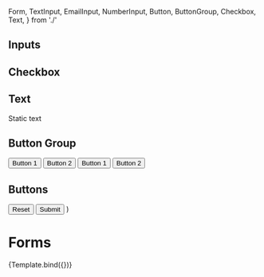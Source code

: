   Form,
  TextInput,
  EmailInput,
  NumberInput,
  Button,
  ButtonGroup,
  Checkbox,
  Text,
} from './'

  <Form {...props}>
    <h2>Inputs</h2>
    <TextInput id="namedField" label="Some field" />
    <EmailInput label="Email field" />
    <NumberInput label="Numeric field" value={3} min={-1} max={10} step={2} />
    <h2>Checkbox</h2>
    <Checkbox label="Some checkbox" checked={true} />
    <h2>Text</h2>
    <Text>Static text</Text>
    <h2>Button Group</h2>
    <ButtonGroup>
      <Button>Button 1</Button>
      <Button>Button 2</Button>
    </ButtonGroup>
    <ButtonGroup variant="ghost">
      <Button>Button 1</Button>
      <Button>Button 2</Button>
    </ButtonGroup>
    <h2>Buttons</h2>
    <Button type="reset">Reset</Button>
    <Button type="submit">Submit</Button>
  </Form>
)

<Meta title="Components/Form" component={Form} />

# Forms

<Canvas>
  <Story name="Form" args={{}}>
    {Template.bind({})}
  </Story>
</Canvas>
